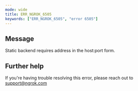 ```yaml
---
mode: wide
title: ERR_NGROK_6505
keywords: ["ERR_NGROK_6505", "error 6505"]
---
```


## Message

Static backend requires address in the host:port form.

## Further help

If you're having trouble resolving this error, please reach out to [support@ngrok.com](mailto:support@ngrok.com?subject=Help%20with%20ERR_NGROK_6505)
